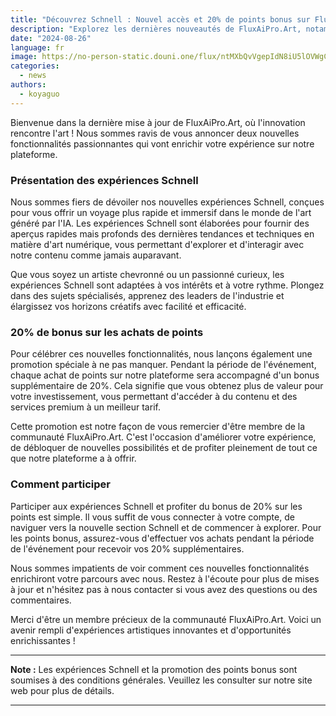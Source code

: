 ```yaml
---
title: "Découvrez Schnell : Nouvel accès et 20% de points bonus sur FluxAiPro.Art"
description: "Explorez les dernières nouveautés de FluxAiPro.Art, notamment l'introduction des expériences Schnell et une offre spéciale de 20% de bonus sur les achats de points pendant la période promotionnelle."
date: "2024-08-26"
language: fr
image: https://no-person-static.douni.one/flux/ntMXbQvVgepIdN8iU5lOVWgCeUtc0xFE.jpg
categories:
  - news
authors:
  - koyaguo
---
```


Bienvenue dans la dernière mise à jour de FluxAiPro.Art, où l'innovation rencontre l'art ! Nous sommes ravis de vous annoncer deux nouvelles fonctionnalités passionnantes qui vont enrichir votre expérience sur notre plateforme.

### Présentation des expériences Schnell

Nous sommes fiers de dévoiler nos nouvelles expériences Schnell, conçues pour vous offrir un voyage plus rapide et immersif dans le monde de l'art généré par l'IA. Les expériences Schnell sont élaborées pour fournir des aperçus rapides mais profonds des dernières tendances et techniques en matière d'art numérique, vous permettant d'explorer et d'interagir avec notre contenu comme jamais auparavant.

Que vous soyez un artiste chevronné ou un passionné curieux, les expériences Schnell sont adaptées à vos intérêts et à votre rythme. Plongez dans des sujets spécialisés, apprenez des leaders de l'industrie et élargissez vos horizons créatifs avec facilité et efficacité.

### 20% de bonus sur les achats de points

Pour célébrer ces nouvelles fonctionnalités, nous lançons également une promotion spéciale à ne pas manquer. Pendant la période de l'événement, chaque achat de points sur notre plateforme sera accompagné d'un bonus supplémentaire de 20%. Cela signifie que vous obtenez plus de valeur pour votre investissement, vous permettant d'accéder à du contenu et des services premium à un meilleur tarif.

Cette promotion est notre façon de vous remercier d'être membre de la communauté FluxAiPro.Art. C'est l'occasion d'améliorer votre expérience, de débloquer de nouvelles possibilités et de profiter pleinement de tout ce que notre plateforme a à offrir.

### Comment participer

Participer aux expériences Schnell et profiter du bonus de 20% sur les points est simple. Il vous suffit de vous connecter à votre compte, de naviguer vers la nouvelle section Schnell et de commencer à explorer. Pour les points bonus, assurez-vous d'effectuer vos achats pendant la période de l'événement pour recevoir vos 20% supplémentaires.

Nous sommes impatients de voir comment ces nouvelles fonctionnalités enrichiront votre parcours avec nous. Restez à l'écoute pour plus de mises à jour et n'hésitez pas à nous contacter si vous avez des questions ou des commentaires.

Merci d'être un membre précieux de la communauté FluxAiPro.Art. Voici un avenir rempli d'expériences artistiques innovantes et d'opportunités enrichissantes !

---

**Note :** Les expériences Schnell et la promotion des points bonus sont soumises à des conditions générales. Veuillez les consulter sur notre site web pour plus de détails.

---
